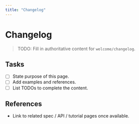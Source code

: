 ```yaml
---
title: "Changelog"
---
```


# Changelog

> TODO: Fill in authoritative content for `welcome/changelog`.

## Tasks
- [ ] State purpose of this page.
- [ ] Add examples and references.
- [ ] List TODOs to complete the content.

## References
- Link to related spec / API / tutorial pages once available.
